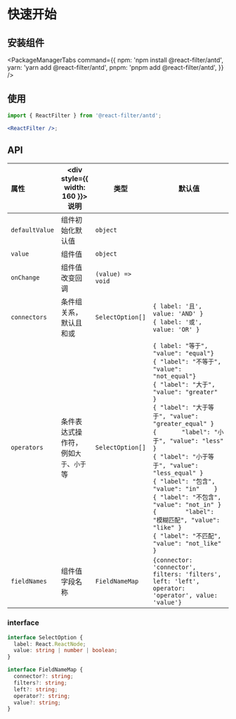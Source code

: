
# 快速开始

## 安装组件

<PackageManagerTabs
  command={{
    npm: 'npm install @react-filter/antd',
    yarn: 'yarn add @react-filter/antd',
    pnpm: 'pnpm add @react-filter/antd',
  }}
/>

## 使用

```jsx pure
import { ReactFilter } from '@react-filter/antd';

<ReactFilter />;
```

## API

| 属性           | <div style={{ width: 160 }}>说明</div> | 类型              | 默认值                                                                                                                                                                                                                                                                                                                                                                                                                                                                                                                         |
| :------------- | -------------------------------------- | ----------------- | ------------------------------------------------------------------------------------------------------------------------------------------------------------------------------------------------------------------------------------------------------------------------------------------------------------------------------------------------------------------------------------------------------------------------------------------------------------------------------------------------------------------------------ |
| `defaultValue` | 组件初始化默认值                       | `object`          |                                                                                                                                                                                                                                                                                                                                                                                                                                                                                                                                |
| `value`        | 组件值                                 | `object`          |                                                                                                                                                                                                                                                                                                                                                                                                                                                                                                                                |
| `onChange`     | 组件值改变回调                         | `(value) => void` |                                                                                                                                                                                                                                                                                                                                                                                                                                                                                                                                |
| `connectors`   | 条件组关系，默认且和或                 | `SelectOption[]`  | `{ label: '且', value: 'AND' }`<br />`{ label: '或', value: 'OR' }`                                                                                                                                                                                                                                                                                                                                                                                                                                                            |
| `operators`    | 条件表达式操作符，例如`大于`、`小于`等 | `SelectOption[]`  | `{ label: "等于", "value": "equal"}`<br />`{ "label": "不等于",        "value": "not_equal"}`<br />`{ "label": "大于", "value": "greater"    }`<br />`{ "label": "大于等于", "value": "greater_equal" }`<br />`{       "label": "小于", "value": "less" }` <br />`{ "label": "小于等于", "value": "less_equal" }`<br />`{ "label": "包含", "value": "in"    }`<br />`{ "label": "不包含", "value": "not_in" }`<br />`{        "label": "模糊匹配", "value": "like" }`<br />`{ "label": "不匹配",        "value": "not_like" }` |
| `fieldNames`   | 组件值字段名称                         | `FieldNameMap`    | `{connector: 'connector', filters: 'filters',  left: 'left', operator: 'operator', value: 'value'}`                                                                                                                                                                                                                                                                                                                                                                                                                            |

### interface

```typescript
interface SelectOption {
  label: React.ReactNode;
  value: string | number | boolean;
}
```

```typescript
interface FieldNameMap {
  connector?: string;
  filters?: string;
  left?: string;
  operator?: string;
  value?: string;
}
```
